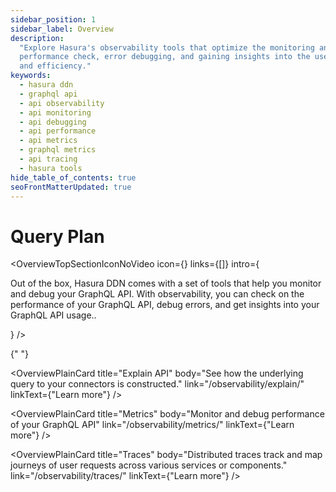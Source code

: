 ```yaml
---
sidebar_position: 1
sidebar_label: Overview
description:
  "Explore Hasura's observability tools that optimize the monitoring and debugging of your GraphQL API. Learn about
  performance check, error debugging, and gaining insights into the use of your GraphQL API for increased productivity
  and efficiency."
keywords:
  - hasura ddn
  - graphql api
  - api observability
  - api monitoring
  - api debugging
  - api performance
  - api metrics
  - graphql metrics
  - api tracing
  - hasura tools
hide_table_of_contents: true
seoFrontMatterUpdated: true
---
```



# Query Plan

<OverviewTopSectionIconNoVideo
  icon={<Icon />}
  links={[]}
  intro={
    <div>
      <p>
        Out of the box, Hasura DDN comes with a set of tools that help you monitor and debug your GraphQL API. With
        observability, you can check on the performance of your GraphQL API, debug errors, and get insights into your
        GraphQL API usage..
      </p>
    </div>
  }
/>

<div className="overview-gallery card-wrapper">

{" "}

<OverviewPlainCard
  title="Explain API"
  body="See how the underlying query to your connectors is constructed."
  link="/observability/explain/"
  linkText={"Learn more"}
/>

<OverviewPlainCard
  title="Metrics"
  body="Monitor and debug performance of your GraphQL API"
  link="/observability/metrics/"
  linkText={"Learn more"}
/>

  <OverviewPlainCard
    title="Traces"
    body="Distributed traces track and map journeys of user requests across various services or components."
    link="/observability/traces/"
    linkText={"Learn more"}
  />
</div>
